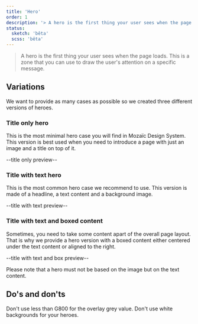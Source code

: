 ```yaml
---
title: 'Hero'
order: 1
description: '> A hero is the first thing your user sees when the page loads. This is a zone that you can use to draw the user's attention on a specific message.'
status:
  sketch: 'bêta'
  scss: 'bêta'
---
```


> A hero is the first thing your user sees when the page loads. This is a zone that you can use to draw the user's attention on a specific message.

## Variations

We want to provide as many cases as possible so we created three different versions of heroes.

### Title only hero

This is the most minimal hero case you will find in Mozaïc Design System. This version is best used when you need to introduce a page with just an image and a title on top of it.

--title only preview--

### Title with text hero

This is the most common hero case we recommend to use. This version is made of a headline, a text content and a background image.

--title with text preview--

### Title with text and boxed content

Sometimes, you need to take some content apart of the overall page layout. That is why we provide a hero version with a boxed content either centered under the text content or aligned to the right.

--title with text and box preview--

<Highlight theme="warning" title="Be aware">

Please note that a hero must not be based on the image but on the text content.

</Highlight>

## Do's and don'ts

<HintItem dont>
  Don't use less than G800 for the overlay grey value.
</HintItem>
<HintItem dont>
  Don't use white backgrounds for your heroes.
</HintItem>
